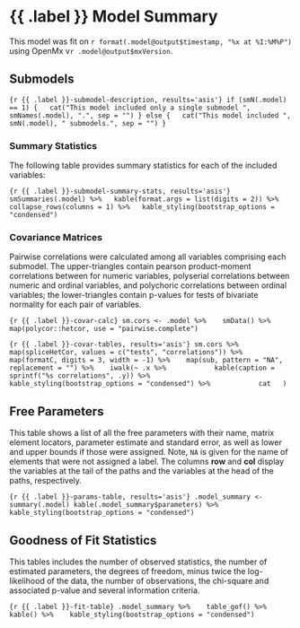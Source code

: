 <!-- requires MxModel object assigned to .model -->
# {{ .label }} Model Summary

This model was fit on `r format(.model@output$timestamp, "%x at %I:%M%P")` using OpenMx v`r .model@output$mxVersion`.


## Submodels

```{r {{ .label }}-submodel-description, results='asis'}
if (smN(.model) == 1) {
  cat("This model included only a single submodel ", smNames(.model), ".", sep = "")
} else {
  cat("This model included ", smN(.model), " submodels.", sep = "")
}
```

### Summary Statistics

The following table provides summary statistics for each of the included variables:

```{r {{ .label }}-submodel-summary-stats, results='asis'}
smSummaries(.model) %>%
  kable(format.args = list(digits = 2)) %>%
  collapse_rows(columns = 1) %>%
  kable_styling(bootstrap_options = "condensed")
```

### Covariance Matrices

Pairwise correlations were calculated among all variables comprising each submodel. The upper-triangles contain pearson product-moment correlations between for numeric variables, polyserial correlations between numeric and ordinal variables, and polychoric correlations between ordinal variables; the lower-triangles contain p-values for tests of bivariate normality for each pair of variables.

```{r {{ .label }}-covar-calc}
sm.cors <- .model %>% 
  smData() %>% 
  map(polycor::hetcor, use = "pairwise.complete")
```

```{r {{ .label }}-covar-tables, results='asis'}
sm.cors %>% 
  map(spliceHetCor, values = c("tests", "correlations")) %>%
  map(formatC, digits = 3, width = -1) %>% 
  map(sub, pattern = "NA", replacement = "") %>% 
  iwalk(~ .x %>% 
          kable(caption = sprintf("%s correlations", .y)) %>% 
          kable_styling(bootstrap_options = "condensed") %>% 
          cat
  )
```

## Free Parameters

This table shows a list of all the free parameters with their name, matrix element locators, parameter estimate and standard error, as well as lower and upper bounds if those were assigned. Note, `NA` is given for the name of elements that were not assigned a label. The columns **row** and **col** display the variables at the tail of the paths and the variables at the head of the paths, respectively.

```{r {{ .label }}-params-table, results='asis'}
.model_summary <- summary(.model)
kable(.model_summary$parameters) %>% 
  kable_styling(bootstrap_options = "condensed")
```

## Goodness of Fit Statistics

This tables includes the number of observed statistics, the number of estimated parameters, the degrees of freedom, minus twice the log-likelihood of the data, the number of observations, the chi-square and associated p-value and several information criteria.

```{r {{ .label }}-fit-table}
.model_summary %>% 
  table_gof() %>%
  kable() %>% 
  kable_styling(bootstrap_options = "condensed")
```
